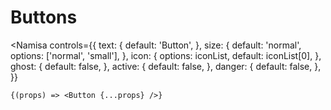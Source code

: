 # Buttons


<Namisa
    controls={{
        text: {
            default: 'Button',
        },
        size: {
            default: 'normal',
            options: ['normal', 'small'],
        },
        icon: {
            options: iconList,
            default: iconList[0],
        },
        ghost: {
            default: false,
        },
        active: {
            default: false,
        },
        danger: {
            default: false,
        },
    }}
>
    {(props) => <Button {...props} />}
</Namisa>

